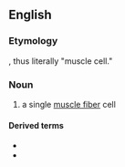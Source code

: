 ==English==

===Etymology===
{{confix|en|myo|cyte}}, thus literally "muscle cell."

===Noun===
{{en-noun}}

# a single [[muscle fiber]] cell

====Derived terms====
* {{l|en|myocytic}}
* {{l|en|myocytoma}}